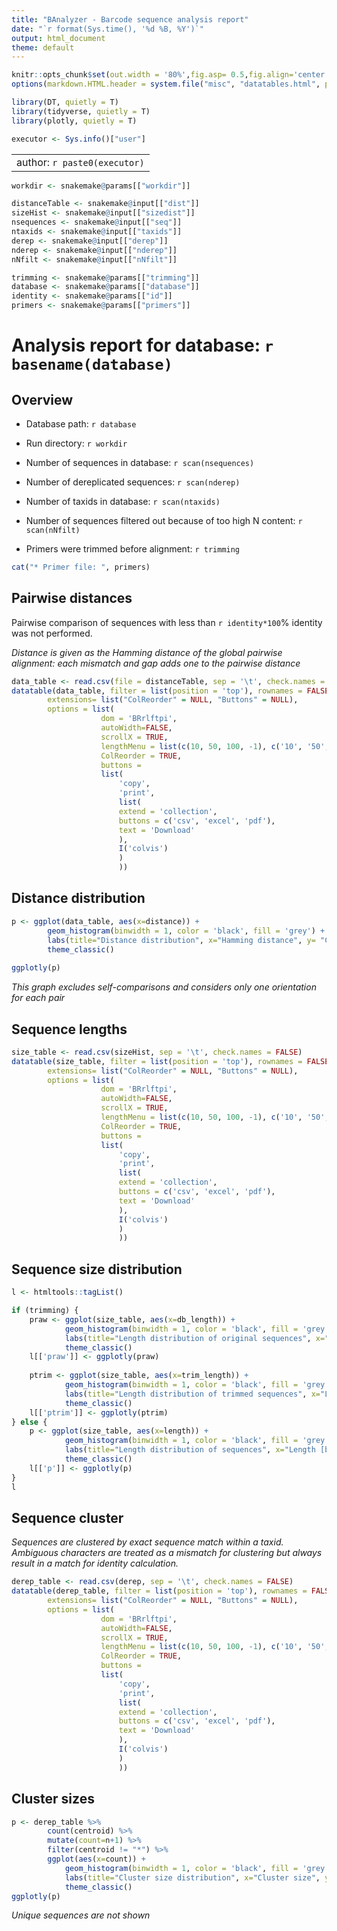 ```yaml
---
title: "BAnalyzer - Barcode sequence analysis report"
date: "`r format(Sys.time(), '%d %B, %Y')`"
output: html_document
theme: default
---
```


<style type="text/css">
.main-container {
  max-width: 1800px;
  margin-left: auto;
  margin-right: auto;
}
</style>

```r

knitr::opts_chunk$set(out.width = '80%',fig.asp= 0.5,fig.align='center',echo=FALSE, warning=FALSE, message=FALSE)
options(markdown.HTML.header = system.file("misc", "datatables.html", package = "knitr"))

library(DT, quietly = T)
library(tidyverse, quietly = T)
library(plotly, quietly = T)

executor <- Sys.info()["user"]
```

---
author: `r paste0(executor)`
---

```r
workdir <- snakemake@params[["workdir"]]

distanceTable <- snakemake@input[["dist"]]
sizeHist <- snakemake@input[["sizedist"]]
nsequences <- snakemake@input[["seq"]]
ntaxids <- snakemake@input[["taxids"]]
derep <- snakemake@input[["derep"]]
nderep <- snakemake@input[["nderep"]]
nNfilt <- snakemake@input[["nNfilt"]]

trimming <- snakemake@params[["trimming"]]
database <- snakemake@params[["database"]]
identity <- snakemake@params[["id"]]
primers <- snakemake@params[["primers"]]

```

# Analysis report for database: `r basename(database)` {.tabset}

## Overview

* Database path: `r database`

* Run directory: `r workdir`

* Number of sequences in database: `r scan(nsequences)`

* Number of dereplicated sequences: `r scan(nderep)`

* Number of taxids in database: `r scan(ntaxids)`

* Number of sequences filtered out because of too high N content: `r scan(nNfilt)`

* Primers were trimmed before alignment: `r trimming`

```r
cat("* Primer file: ", primers) 
```

## Pairwise distances


Pairwise comparison of sequences with less than `r identity*100`% identity was not performed.

*Distance is given as the Hamming distance of the global pairwise alignment: each mismatch and gap adds one to the pairwise distance*

```r
data_table <- read.csv(file = distanceTable, sep = '\t', check.names = FALSE)
datatable(data_table, filter = list(position = 'top'), rownames = FALSE, escape = FALSE,
		extensions= list("ColReorder" = NULL, "Buttons" = NULL),
		options = list(	
					dom = 'BRrlftpi',
					autoWidth=FALSE,
					scrollX = TRUE,
					lengthMenu = list(c(10, 50, 100, -1), c('10', '50', '100', 'All')),
					ColReorder = TRUE,
					buttons =
					list(
						'copy',
						'print',
						list(
						extend = 'collection',
						buttons = c('csv', 'excel', 'pdf'),
						text = 'Download'
						),
						I('colvis')
						)
						))
```


## Distance distribution

```r
p <- ggplot(data_table, aes(x=distance)) +
		geom_histogram(binwidth = 1, color = 'black', fill = 'grey') +
		labs(title="Distance distribution", x="Hamming distance", y= "Count") +
		theme_classic()
		
ggplotly(p)
```

*This graph excludes self-comparisons and considers only one orientation for each pair*

## Sequence lengths

```r
size_table <- read.csv(sizeHist, sep = '\t', check.names = FALSE)
datatable(size_table, filter = list(position = 'top'), rownames = FALSE, escape = FALSE,
		extensions= list("ColReorder" = NULL, "Buttons" = NULL),
		options = list(	
					dom = 'BRrlftpi',
					autoWidth=FALSE,
					scrollX = TRUE,
					lengthMenu = list(c(10, 50, 100, -1), c('10', '50', '100', 'All')),
					ColReorder = TRUE,
					buttons =
					list(
						'copy',
						'print',
						list(
						extend = 'collection',
						buttons = c('csv', 'excel', 'pdf'),
						text = 'Download'
						),
						I('colvis')
						)
						))
```

## Sequence size distribution

```r

l <- htmltools::tagList()

if (trimming) {
	praw <- ggplot(size_table, aes(x=db_length)) +
			geom_histogram(binwidth = 1, color = 'black', fill = 'grey') +
			labs(title="Length distribution of original sequences", x="Length [bp]", y= "Count") +
			theme_classic()
	l[['praw']] <- ggplotly(praw)
		
	ptrim <- ggplot(size_table, aes(x=trim_length)) +
			geom_histogram(binwidth = 1, color = 'black', fill = 'grey') +
			labs(title="Length distribution of trimmed sequences", x="Length [bp]", y= "Count") +
			theme_classic()
	l[['ptrim']] <- ggplotly(ptrim)
} else {
	p <- ggplot(size_table, aes(x=length)) +
			geom_histogram(binwidth = 1, color = 'black', fill = 'grey') +
			labs(title="Length distribution of sequences", x="Length [bp]", y= "Count") +
			theme_classic()
	l[['p']] <- ggplotly(p)
}
l
```

## Sequence cluster

*Sequences are clustered by exact sequence match within a taxid.*
*Ambiguous characters are treated as a mismatch for clustering but always result in a match for identity calculation.*

```r
derep_table <- read.csv(derep, sep = '\t', check.names = FALSE)
datatable(derep_table, filter = list(position = 'top'), rownames = FALSE, escape = FALSE,
		extensions= list("ColReorder" = NULL, "Buttons" = NULL),
		options = list(	
					dom = 'BRrlftpi',
					autoWidth=FALSE,
					scrollX = TRUE,
					lengthMenu = list(c(10, 50, 100, -1), c('10', '50', '100', 'All')),
					ColReorder = TRUE,
					buttons =
					list(
						'copy',
						'print',
						list(
						extend = 'collection',
						buttons = c('csv', 'excel', 'pdf'),
						text = 'Download'
						),
						I('colvis')
						)
						))
```

## Cluster sizes

```r
p <- derep_table %>% 
		count(centroid) %>% 
		mutate(count=n+1) %>% 
		filter(centroid != "*") %>% 
		ggplot(aes(x=count)) +
			geom_histogram(binwidth = 1, color = 'black', fill = 'grey') +
			labs(title="Cluster size distribution", x="Cluster size", y= "Count") +
			theme_classic()
ggplotly(p)
```

*Unique sequences are not shown*
